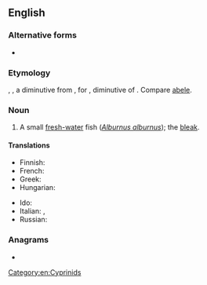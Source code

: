 ==English==

===Alternative forms===
* {{l|en|Ablen}}

===Etymology===
{{etyl|fr|en}} {{m|fr|ablet}}, {{m|fr|ablette}}, a diminutive from {{etyl|LL.|en}} {{m|la|abula}}, for {{m|la|albula}}, diminutive of {{m|la|albus||white}}. Compare [[abele]].

===Noun===
{{en-noun}}

# A small [[fresh-water]] fish (''[[Alburnus alburnus]]''); the [[bleak]].

====Translations====
{{trans-top|a small fresh-water fish}}
* Finnish: {{t+|fi|salakka}}
* French: {{t+|fr|ablette|f}}
* Greek: {{t|el|λευκίσκος ο αλβούρνος|m}}
* Hungarian: {{t|hu|szélhajtó küsz}}
{{trans-mid}}
* Ido: {{t+|io|ableto}}
* Italian: {{t|it|alborella|f}}, {{t+|it|alburno|m}}
* Russian: {{t+|ru|укле́йка|f}}
{{trans-bottom}}

===Anagrams===
* {{anagrams|en|a=abelt|blate|bleat|table}}

[[Category:en:Cyprinids]]